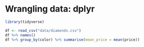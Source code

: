 # Wrangling data: dplyr {#dplyr}


```r
library(tidyverse)

```


```r
df <- read_csv("data/diamonds.csv")
df %>% names()
df %>% group_by(color) %>% summarise(mean_price = mean(price))
```


